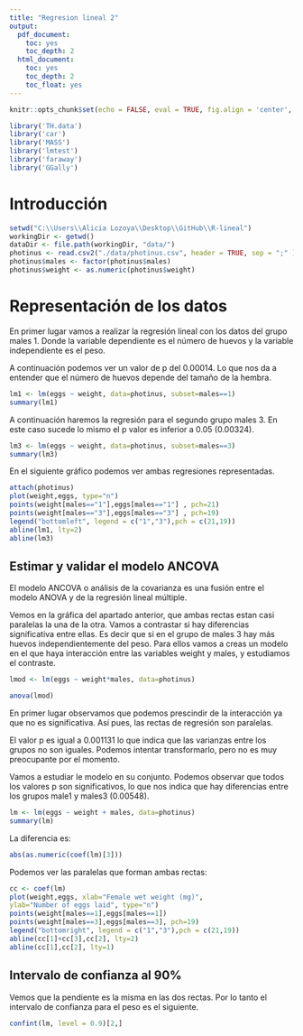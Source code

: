 ```yaml
---
title: "Regresion lineal 2"
output:
  pdf_document:
    toc: yes
    toc_depth: 2
  html_document:
    toc: yes
    toc_depth: 2
    toc_float: yes
---
```


```r
knitr::opts_chunk$set(echo = FALSE, eval = TRUE, fig.align = 'center', message = TRUE, cache = TRUE)
```

```r
library('TH.data')
library('car')
library('MASS')
library('lmtest')
library('faraway')
library('GGally')
```

# Introducción

```r
setwd("C:\\Users\\Alicia Lozoya\\Desktop\\GitHub\\R-lineal")
workingDir <- getwd()
dataDir <- file.path(workingDir, "data/")
photinus <- read.csv2("./data/photinus.csv", header = TRUE, sep = ";" )
photinus$males <- factor(photinus$males)
photinus$weight <- as.numeric(photinus$weight)
```

# Representación de los datos

En primer lugar vamos a realizar la regresión lineal con los datos del grupo males 1. Donde la variable dependiente es el número de huevos y la variable independiente es el peso.

A continuación podemos ver un valor de p del 0.00014. Lo que nos da a entender que el número de huevos depende del tamaño de la hembra.

```r
lm1 <- lm(eggs ~ weight, data=photinus, subset=males==1)
summary(lm1)
```
A continuación haremos la regresión para el segundo grupo males 3. En este caso sucede lo mismo el p valor es inferior a 0.05 (0.00324).

```r
lm3 <- lm(eggs ~ weight, data=photinus, subset=males==3)
summary(lm3)
```
En el siguiente gráfico podemos ver ambas regresiones representadas.
```r
attach(photinus)
plot(weight,eggs, type="n")
points(weight[males=="1"],eggs[males=="1"] , pch=21)
points(weight[males=="3"],eggs[males=="3"] , pch=19)
legend("bottomleft", legend = c("1","3"),pch = c(21,19))
abline(lm1, lty=2)
abline(lm3)
```
## Estimar y validar el modelo ANCOVA

El modelo ANCOVA o análisis de la covarianza es una fusión entre el modelo ANOVA y de la regresión lineal múltiple. 

Vemos en la gráfica del apartado anterior, que ambas rectas estan casi paralelas la una de la otra. Vamos a contrastar si hay diferencias significativa entre ellas. Es decir que si en el grupo de males 3 hay más huevos independientemente del peso. Para ellos vamos a creas un modelo en el que haya interacción entre las variables weight y males, y estudiamos el contraste.

```r
lmod <- lm(eggs ~ weight*males, data=photinus)

anova(lmod)
```
En primer lugar observamos que podemos prescindir de la interacción ya que no es significativa. Así pues,
las rectas de regresión son paralelas.




El valor p es igual a 0.001131 lo que indica que las varianzas entre los grupos no son iguales. Podemos intentar transformarlo, pero no es muy preocupante por el momento.

Vamos a estudiar le modelo en su conjunto. Podemos observar que todos los valores p son significativos, lo que nos indica que hay diferencias entre los grupos male1 y males3 (0.00548). 

```r
lm <- lm(eggs ~ weight + males, data=photinus)
summary(lm)
```
La diferencia es:
```r
abs(as.numeric(coef(lm)[3]))
```
Podemos ver las paralelas que forman ambas rectas:

```r
cc <- coef(lm)
plot(weight,eggs, xlab="Female wet weight (mg)",
ylab="Number of eggs laid", type="n")
points(weight[males==1],eggs[males==1])
points(weight[males==3],eggs[males==3], pch=19)
legend("bottomright", legend = c("1","3"),pch = c(21,19))
abline(cc[1]+cc[3],cc[2], lty=2)
abline(cc[1],cc[2], lty=1)
```
## Intervalo de confianza al 90%

Vemos que la pendiente es la misma en las dos rectas. Por lo tanto el intervalo de confianza para el peso es el siguiente.

```r
confint(lm, level = 0.9)[2,]
```




